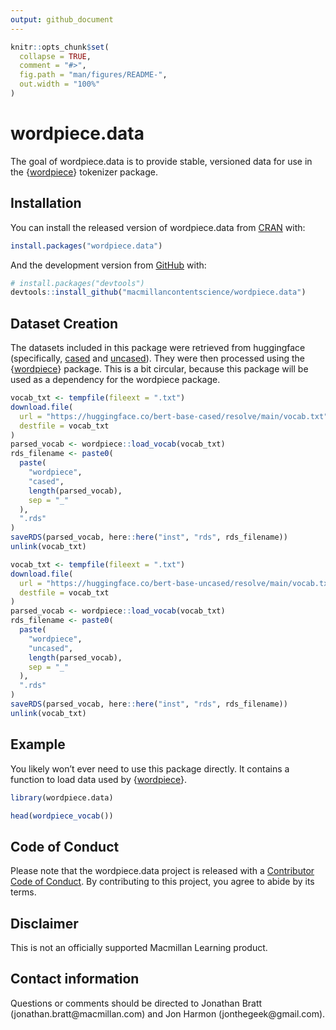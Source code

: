 ```yaml
---
output: github_document
---
```


<!-- README.md is generated from README.Rmd. Please edit that file -->

```r
knitr::opts_chunk$set(
  collapse = TRUE,
  comment = "#>",
  fig.path = "man/figures/README-",
  out.width = "100%"
)
```

# wordpiece.data

<!-- badges: start -->
<!-- badges: end -->

The goal of wordpiece.data is to provide stable, versioned data for use in the {[wordpiece](https://github.com/macmillancontentscience/wordpiece)} tokenizer package.

## Installation

You can install the released version of wordpiece.data from [CRAN](https://CRAN.R-project.org) with:

``` r
install.packages("wordpiece.data")
```

And the development version from [GitHub](https://github.com/) with:

``` r
# install.packages("devtools")
devtools::install_github("macmillancontentscience/wordpiece.data")
```

## Dataset Creation

The datasets included in this package were retrieved from huggingface (specifically, [cased](https://huggingface.co/bert-base-cased/resolve/main/vocab.txt) and [uncased](https://huggingface.co/bert-base-uncased/resolve/main/vocab.txt)).
They were then processed using the {[wordpiece](https://github.com/macmillancontentscience/wordpiece)} package.
This is a bit circular, because this package will be used as a dependency for the wordpiece package.

```r
vocab_txt <- tempfile(fileext = ".txt")
download.file(
  url = "https://huggingface.co/bert-base-cased/resolve/main/vocab.txt", 
  destfile = vocab_txt
)
parsed_vocab <- wordpiece::load_vocab(vocab_txt)
rds_filename <- paste0(
  paste(
    "wordpiece",
    "cased",
    length(parsed_vocab),
    sep = "_"
  ),
  ".rds"
)
saveRDS(parsed_vocab, here::here("inst", "rds", rds_filename))
unlink(vocab_txt)

vocab_txt <- tempfile(fileext = ".txt")
download.file(
  url = "https://huggingface.co/bert-base-uncased/resolve/main/vocab.txt", 
  destfile = vocab_txt
)
parsed_vocab <- wordpiece::load_vocab(vocab_txt)
rds_filename <- paste0(
  paste(
    "wordpiece",
    "uncased",
    length(parsed_vocab),
    sep = "_"
  ),
  ".rds"
)
saveRDS(parsed_vocab, here::here("inst", "rds", rds_filename))
unlink(vocab_txt)
```

## Example

You likely won't ever need to use this package directly. 
It contains a function to load data used by {[wordpiece](https://github.com/macmillancontentscience/wordpiece)}.

```r
library(wordpiece.data)

head(wordpiece_vocab())
```

## Code of Conduct

Please note that the wordpiece.data project is released with a [Contributor Code of Conduct](https://contributor-covenant.org/version/2/0/CODE_OF_CONDUCT.html). By contributing to this project, you agree to abide by its terms.

## Disclaimer

This is not an officially supported Macmillan Learning product.

## Contact information

Questions or comments should be directed to Jonathan Bratt (jonathan.bratt@macmillan.com) and Jon Harmon (jonthegeek@gmail.com).
